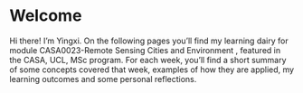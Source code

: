 # Welcome {.unnumbered}

Hi there! I'm Yingxi. On the following pages you'll find my learning dairy for module CASA0023-Remote Sensing Cities and Environment , featured in the CASA, UCL, MSc program. For each week, you'll find a short summary of some concepts covered that week, examples of how they are applied, my learning outcomes and some personal reflections.
